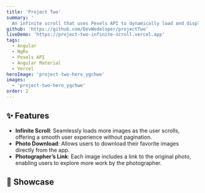 ```yaml
---
title: 'Project Two'
summary: '
  An infinite scroll that uses Pexels API to dynamically load and display stunning photography.'
github: 'https://github.com/DevWedeloper/projectTwo'
liveDemo: 'https://project-two-infinite-scroll.vercel.app'
tags:
  - Angular
  - NgRx
  - Pexels API
  - Angular Material
  - Vercel
heroImage: 'project-two-hero_ygchwe'
images:
  - 'project-two-hero_ygchwe'
order: 2
---
```



<ProjectSummary
  title={frontmatter.title}
  summary={frontmatter.summary}
  github={frontmatter.github}
  liveDemo={frontmatter.liveDemo}
  tags={frontmatter.tags}
  heroImage={frontmatter.heroImage}
/>

## ✨ Features

- **Infinite Scroll**: Seamlessly loads more images as the user scrolls, offering a smooth user experience without pagination.
- **Photo Download**: Allows users to download their favorite images directly from the app.
- **Photographer’s Link**: Each image includes a link to the original photo, enabling users to explore more work by the photographer.

## 🧠 Showcase

<Carousel client:visible images={frontmatter.images} />
